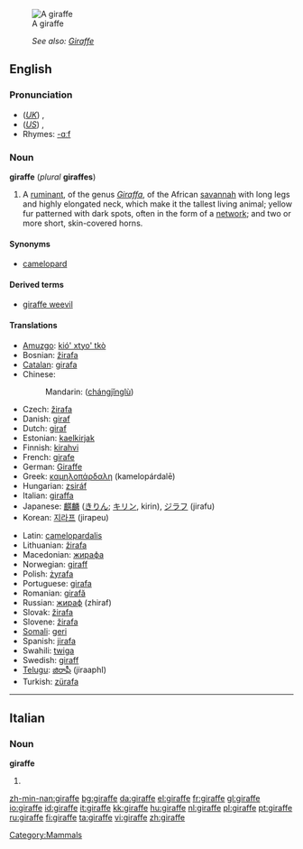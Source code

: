 [[Image:Giraffe standing.jpg|thumb|A giraffe]]
:''See also: [[Giraffe]]''
==English==

===Pronunciation===
*(''[[Received Pronunciation|UK]]'') {{IPA|/dʒəˈɹɑːf/}}, {{SAMPA|/dZ@"r\A:f/}}
*(''[[General American|US]]'') {{IPA|/ʤəˈɹæf/}}, {{SAMPA|/dZ@"r\{f/}}
*Rhymes: [[Rhymes:English:-ɑːf|-ɑːf]]

===Noun===
{{wikipedia}}
'''giraffe''' (''plural'' '''giraffes''')

# A [[ruminant]], of the genus ''[[Giraffa]]'', of the African [[savannah]] with long legs and highly elongated neck, which make it the tallest living animal; yellow fur patterned with dark spots, often in the form of a [[network]]; and two or more short, skin-covered horns.

====Synonyms====
*[[camelopard]]

====Derived terms====
*[[giraffe weevil]]

====Translations====
{{top}}
*[[Amuzgo]]: [[kió' xtyo' tkò]]
*Bosnian: [[žirafa]] {{f}}
*[[Catalan]]: [[girafa]] {{f}}
*Chinese:
*:Mandarin: {{zh-ts|長頸鹿|长颈鹿}} ([[chángjǐnglù]])
*Czech: [[žirafa]] {{f}}
*Danish: [[giraf]] {{g|Danish}}
*Dutch: [[giraf]] {{f}}
*Estonian: [[kaelkirjak]]
*Finnish: [[kirahvi]]
*French: [[girafe]] {{f}}
*German: [[Giraffe]] {{f}}
*Greek: [[καμηλοπάρδαλη]] (kamelopárdalē) {{f}}
*Hungarian: [[zsiráf]]
*Italian: [[giraffa]] {{f}}
*Japanese: [[麒麟]] ([[きりん]]; [[キリン]], kirin), [[ジラフ]] (jirafu)
*Korean: [[지라프]] (jirapeu)
{{mid}}
*Latin: [[camelopardalis]] {{f}}
*Lithuanian: [[žirafa]] {{f}}
*Macedonian: [[жирафа]] {{f}}
*Norwegian: [[giraff]] {{m}}
*Polish: [[żyrafa]] {{f}}
*Portuguese: [[girafa]] {{f}}
*Romanian: [[girafă]] {{f}}
*Russian: [[жираф]] (zhiraf) {{m}}
*Slovak: [[žirafa]] {{f}}
*Slovene: [[žirafa]] {{f}}
*[[Somali]]: [[geri]]
*Spanish: [[jirafa]] {{f}}
*Swahili: [[twiga]]
*Swedish: [[giraff]] {{c}}
*[[Telugu]]: [[జిరాఫీ]] (jiraaphI)
*Turkish: [[zürafa]]
{{bottom}}


[[Category:Mammals]]
----

==Italian==

===Noun===
'''giraffe''' {{f}}
# {{plural of|giraffa|lang=Italian}}

[[zh-min-nan:giraffe]]
[[bg:giraffe]]
[[da:giraffe]]
[[el:giraffe]]
[[fr:giraffe]]
[[gl:giraffe]]
[[io:giraffe]]
[[id:giraffe]]
[[it:giraffe]]
[[kk:giraffe]]
[[hu:giraffe]]
[[nl:giraffe]]
[[pl:giraffe]]
[[pt:giraffe]]
[[ru:giraffe]]
[[fi:giraffe]]
[[ta:giraffe]]
[[vi:giraffe]]
[[zh:giraffe]]